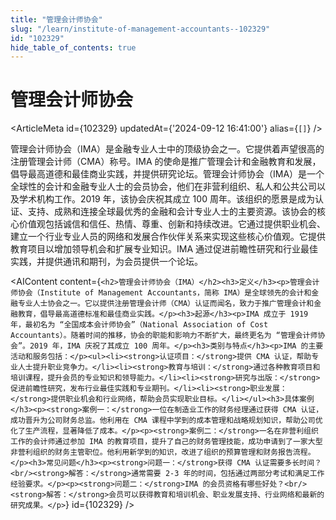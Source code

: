 ```yaml
---
title: "管理会计师协会"
slug: "/learn/institute-of-management-accountants--102329"
id: "102329"
hide_table_of_contents: true
---
```



# 管理会计师协会

<ArticleMeta id={102329} updatedAt={'2024-09-12 16:41:00'} alias={`[]`} />
<div className='border-solid border-b border-t-0 my-4 border-[var(--ifm-color-gray-300)]' />

管理会计师协会（IMA）是金融专业人士中的顶级协会之一。它提供着声望很高的注册管理会计师（CMA）称号。IMA 的使命是推广管理会计和金融教育和发展，倡导最高道德和最佳商业实践，并提供研究论坛。管理会计师协会（IMA）是一个全球性的会计和金融专业人士的会员协会，他们在非营利组织、私人和公共公司以及学术机构工作。2019 年，该协会庆祝其成立 100 周年。该组织的愿景是成为认证、支持、成熟和连接全球最优秀的金融和会计专业人士的主要资源。该协会的核心价值观包括诚信和信任、热情、尊重、创新和持续改进。它通过提供职业机会、建立一个行业专业人员的网络和发展合作伙伴关系来实现这些核心价值观。它提供教育项目以增加领导机会和扩展专业知识。IMA 通过促进前瞻性研究和行业最佳实践，并提供通讯和期刊，为会员提供一个论坛。

<AIContent content={`<h2>管理会计师协会（IMA）</h2><h3>定义</h3><p>管理会计师协会（Institute of Management Accountants，简称 IMA）是全球领先的会计和金融专业人士协会之一。它以提供注册管理会计师（CMA）认证而闻名，致力于推广管理会计和金融教育，倡导最高道德标准和最佳商业实践。</p><h3>起源</h3><p>IMA 成立于 1919 年，最初名为 “全国成本会计师协会”（National Association of Cost Accountants）。随着时间的推移，协会的职能和影响力不断扩大，最终更名为 “管理会计师协会”。2019 年，IMA 庆祝了其成立 100 周年。</p><h3>类别与特点</h3><p>IMA 的主要活动和服务包括：</p><ul><li><strong>认证项目：</strong>提供 CMA 认证，帮助专业人士提升职业竞争力。</li><li><strong>教育与培训：</strong>通过各种教育项目和培训课程，提升会员的专业知识和领导能力。</li><li><strong>研究与出版：</strong>促进前瞻性研究，发布行业最佳实践和专业期刊。</li><li><strong>职业发展：</strong>提供职业机会和行业网络，帮助会员实现职业目标。</li></ul><h3>具体案例</h3><p><strong>案例一：</strong>一位在制造业工作的财务经理通过获得 CMA 认证，成功晋升为公司财务总监。他利用在 CMA 课程中学到的成本管理和战略规划知识，帮助公司优化了生产流程，显著降低了成本。</p><p><strong>案例二：</strong>一名在非营利组织工作的会计师通过参加 IMA 的教育项目，提升了自己的财务管理技能，成功申请到了一家大型非营利组织的财务主管职位。他利用新学到的知识，改进了组织的预算管理和财务报告流程。</p><h3>常见问题</h3><p><strong>问题一：</strong>获得 CMA 认证需要多长时间？<br/><strong>解答：</strong>通常需要 2-3 年的时间，包括通过两部分考试和满足工作经验要求。</p><p><strong>问题二：</strong>IMA 的会员资格有哪些好处？<br/><strong>解答：</strong>会员可以获得教育和培训机会、职业发展支持、行业网络和最新的研究成果。</p>`} id={102329} />
